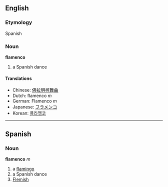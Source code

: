 ==English==
===Etymology===
Spanish

===Noun===
'''flamenco'''

# a Spanish dance

====Translations====
*Chinese: [[佛拉明柯舞曲]]
*Dutch: flamenco ''m''
*German: Flamenco ''m''
*Japanese: [[フラメンコ]]
*Korean: [[플라멩코]]

----
==Spanish==
===Noun===
'''flamenco''' ''m''

# a [[flamingo]]
# a Spanish dance
# [[Flemish]]
